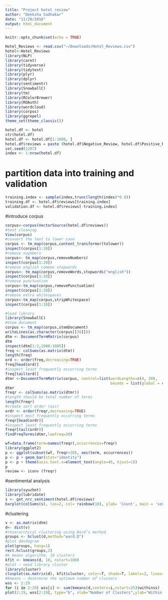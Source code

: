 ---
title: "Project hotel review"
author: "Deeksha Sudhakar"
date: "11/28/2018"
output: html_document
---

```{r setup, include=FALSE}
knitr::opts_chunk$set(echo = TRUE)
```

```{r}
Hotel_Reviews <- read.csv("~/Downloads/Hotel_Reviews.csv")
hotel<-Hotel_Reviews
library(NLP)
library(caret)
library(tidyverse)
library(tidytext)
library(plyr)
library(dplyr)
library(sentimentr)
library(SnowballC)
library(tm)
library(RColorBrewer)
library(ROAuth)
library(wordcloud)
library(corpus)
library(ggrepel)
theme_set(theme_classic())

hotel.df <- hotel
str(hotel.df)
hotel.df <- hotel.df[1:1000, ]
hotel.df$reviews = paste (hotel.df$Negative_Review, hotel.df$Positive_Review)
set.seed(1207)
index <- 1:nrow(hotel.df)
```

# partition data into training and validation
```{r}
training.index <- sample(index,trunc(length(index)*0.8))
training.df <- hotel.df$reviews[training.index]
validation.df <- hotel.df$reviews[-training.index]
```

#introduce corpus

```{r}
corpus<-corpus(VectorSource(hotel.df$reviews))
#text cleaning
View(corpus)
#convert the text to lower case
corpus <- tm_map(corpus,content_transformer(tolower))
inspect(corpus[1:20])
#remove nuymbers
corpus<- tm_map(corpus,removeNumbers)
inspect(corpus[1:20])
#remove english common stopwords
corpus<- tm_map(corpus,removeWords,stopwords("english"))
inspect(corpus[1:20])
#remove punctuation
corpus<-tm_map(corpus,removePunctuation)
inspect(corpus[1:20])
#remove extra whitespaces
corpus<-tm_map(corpus,stripWhitespace)
inspect(corpus[1:20])

#load library
library(SnowballC)
#Stem document
corpus <- tm_map(corpus,stemDocument)
writeLines(as.character(corpus[[30]]))
dtm <- DocumentTermMatrix(corpus)
dtm
inspect(dtm[1:2,1000:1005])
freq <- colSums(as.matrix(dtm))
length(freq)
ord <- order(freq,decreasing=TRUE)
freq[head(ord)]
#inspect least frequently occurring terms
freq[tail(ord)]
dtmr <-DocumentTermMatrix(corpus, control=list(wordLengths=c(4, 20),
                                               bounds = list(global = c(3,27))))
dtmr
freqr <- colSums(as.matrix(dtmr))
#length should be total number of terms
length(freqr)
#create sort order (asc)
ordr <- order(freqr,decreasing=TRUE)
#inspect most frequently occurring terms
freqr[head(ordr)]
#inspect least frequently occurring terms
freqr[tail(ordr)]
findFreqTerms(dtmr,lowfreq=20)

wf=data.frame(term=names(freqr),occurrences=freqr)
library(ggplot2)
p <- ggplot(subset(wf, freqr>20), aes(term, occurrences))
p <- p + geom_bar(stat="identity")
p <- p + theme(axis.text.x=element_text(angle=45, hjust=1))
p
review <- iconv (freqr)
```

#sentimental analysis

```{r}
library(syuzhet)
library(lubridate)
s <- get_nrc_sentiment(hotel.df$reviews)
barplot(colSums(s), las=2, col= rainbow(10), ylab= 'Count', main = 'sentiment analysis of Hotel Review')

```

#clustering
```{r}
v <- as.matrix(dtm)
d<- dist(v)
#rhierarchical clustering using Ward’s method
groups <- hclust(d,method="ward.D")
#plot dendogram
plot(groups, hang=1)
rect.hclust(groups,2)
#k means algorithm, 10 clusters
kfit <- kmeans(d, 10, nstart=100)
#plot – need library cluster
library(cluster)
clusplot(as.matrix(d), kfit$cluster, color=T, shade=T, labels=2, lines=0)
#kmeans – determine the optimum number of clusters
wss <- 2:29
for (i in 2:29) wss[i] <- sum(kmeans(d,centers=i,nstart=25)$withinss)
plot(2:29, wss[2:29], type="b", xlab="Number of Clusters",ylab="Within groups sum of squares")
```

